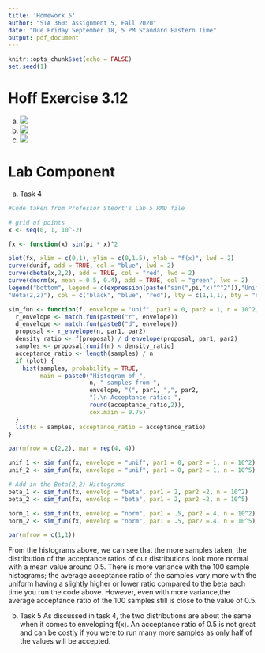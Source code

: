 ```yaml
---
title: 'Homework 5'
author: "STA 360: Assignment 5, Fall 2020"
date: "Due Friday September 18, 5 PM Standard Eastern Time"
output: pdf_document
---
```

```r
knitr::opts_chunk$set(echo = FALSE)
set.seed(1)
```

# Hoff Exercise 3.12
a.  
    ![](parta.png)  
b.  
    ![](partb.png)  
c.  
    ![](partc.png)  


# Lab Component

a. Task 4
```r
#Code taken from Professor Steort's Lab 5 RMD file

# grid of points
x <- seq(0, 1, 10^-2)

fx <- function(x) sin(pi * x)^2

plot(fx, xlim = c(0,1), ylim = c(0,1.5), ylab = "f(x)", lwd = 2)
curve(dunif, add = TRUE, col = "blue", lwd = 2)
curve(dbeta(x,2,2), add = TRUE, col = "red", lwd = 2)
curve(dnorm(x, mean = 0.5, 0.4), add = TRUE, col = "green", lwd = 2)
legend("bottom", legend = c(expression(paste("sin(",pi,"x)"^"2")),"Unif(0,1)",
"Beta(2,2)"), col = c("black", "blue", "red"), lty = c(1,1,1), bty = "n", cex = 1.1, lwd = 2)

sim_fun <- function(f, envelope = "unif", par1 = 0, par2 = 1, n = 10^2, plot = TRUE){
  r_envelope <- match.fun(paste0("r", envelope))
  d_envelope <- match.fun(paste0("d", envelope))
  proposal <- r_envelope(n, par1, par2)
  density_ratio <- f(proposal) / d_envelope(proposal, par1, par2)
  samples <- proposal[runif(n) < density_ratio]
  acceptance_ratio <- length(samples) / n
  if (plot) {
    hist(samples, probability = TRUE, 
         main = paste0("Histogram of ", 
                       n, " samples from ", 
                       envelope, "(", par1, ",", par2,
                       ").\n Acceptance ratio: ",
                       round(acceptance_ratio,2)), 
                       cex.main = 0.75)
  }
  list(x = samples, acceptance_ratio = acceptance_ratio)
}

par(mfrow = c(2,2), mar = rep(4, 4))

unif_1 <- sim_fun(fx, envelope = "unif", par1 = 0, par2 = 1, n = 10^2) 
unif_2 <- sim_fun(fx, envelope = "unif", par1 = 0, par2 = 1, n = 10^5)

# Add in the Beta(2,2) Histograms
beta_1 <- sim_fun(fx, envelop = "beta", par1 = 2, par2 =2, n = 10^2)
beta_2 <- sim_fun(fx, envelop = "beta", par1 = 2, par2 =2, n = 10^5)

norm_1 <- sim_fun(fx, envelop = "norm", par1 = .5, par2 =.4, n = 10^2)
norm_2 <- sim_fun(fx, envelop = "norm", par1 = .5, par2 =.4, n = 10^5)

par(mfrow = c(1,1))
```
  
From the histograms above, we can see that the more samples taken, the distribution of the acceptance ratios of our distributions look more normal with a mean value around 0.5. There is more variance with the 100 sample histograms; the average acceptance ratio of the samples vary more with the uniform having a slightly higher or lower ratio compared to the beta each time you run the code above. However, even with more variance,the average acceptance ratio of the 100 samples still is close to the value of 0.5. 

b. Task 5
As discussed in task 4, the two distributions are about the same when it comes to enveloping f(x). An acceptance ratio of 0.5 is not great and can be costly if you were to run many more samples as only half of the values will be accepted. 